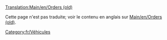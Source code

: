 [[Translation:Main/en/Orders (old)]]
{{fr/Note|Cet article illustre le fonctionnement de la fenêtre de commande pour les anciennes versions de [[Main/fr/OpenTTD 0.7.0|OpenTTD 0.7.0]].<br/>
'''Si vous avez une version récente (OpenTTD 0.7.0 ou plus), voyez: [[Main/fr/Ordres|Ordres]]'''}}

Cette page n'est pas traduite; voir le contenu en anglais sur [[Main/en/Orders (old)]].

[[Category:fr/Véhicules]]